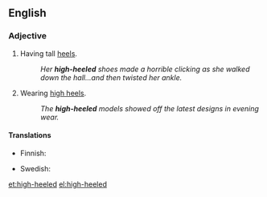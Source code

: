 ==English==

===Adjective===
{{en-adj|-}}

# {{context|footwear}} Having tall [[heel]]s.
#: ''Her '''high-heeled''' shoes made a horrible clicking as she walked down the hall...and then twisted her ankle.''
# Wearing [[high heels]].
#: ''The '''high-heeled''' models showed off the latest designs in evening wear.''

====Translations====
{{trans-top|having tall heels}}
* Finnish: {{t|fi|korkeakorkoinen}}
{{trans-mid}}
* Swedish: {{t|sv|högklackad}}
{{trans-bottom}}

[[et:high-heeled]]
[[el:high-heeled]]